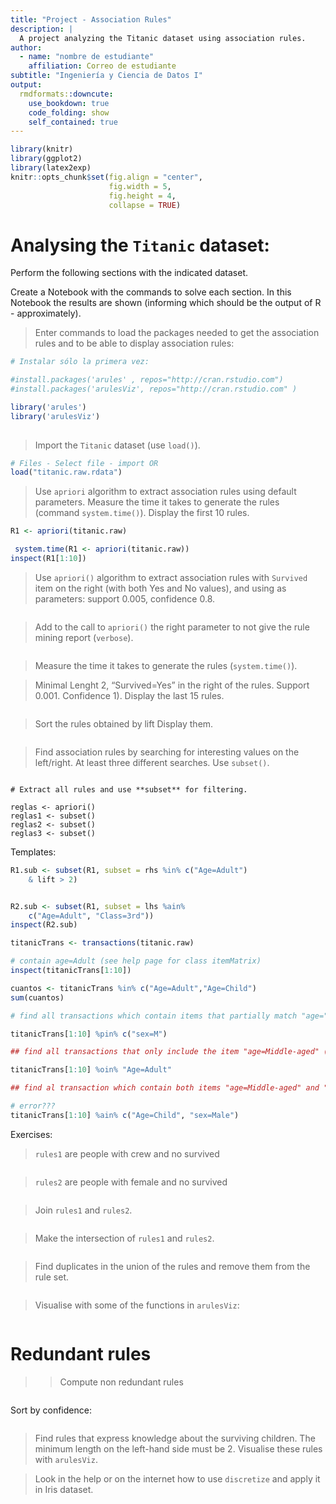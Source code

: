 ```yaml
---
title: "Project - Association Rules"
description: |
  A project analyzing the Titanic dataset using association rules.
author:
  - name: "nombre de estudiante"
    affiliation: Correo de estudiante
subtitle: "Ingeniería y Ciencia de Datos I"
output: 
  rmdformats::downcute:
    use_bookdown: true
    code_folding: show
    self_contained: true
---
```


```r
library(knitr)
library(ggplot2)
library(latex2exp)
knitr::opts_chunk$set(fig.align = "center",
                      fig.width = 5,
                      fig.height = 4,
                      collapse = TRUE)
```

# Analysing the `Titanic` dataset: 
 
Perform the following sections with the indicated dataset. 

Create a Notebook with the commands to solve each section. In this Notebook the results are shown (informing which should be the output of R - approximately).
 
> Enter commands to load the packages needed to get the association rules and to be able to display association rules: 

```r
# Instalar sólo la primera vez:

#install.packages('arules' , repos="http://cran.rstudio.com")
#install.packages('arulesViz', repos="http://cran.rstudio.com" )

library('arules')
library('arulesViz')
 
```
 
> Import the `Titanic` dataset (use `load()`).

```r
# Files - Select file - import OR
load("titanic.raw.rdata")

```
 
> Use `apriori` algorithm to extract association rules using default parameters. Measure the time it takes to generate the rules (command `system.time()`). Display the first 10 rules.


```r

R1 <- apriori(titanic.raw)

 system.time(R1 <- apriori(titanic.raw))
inspect(R1[1:10])
```


> Use `apriori()` algorithm to extract association rules with `Survived` item on the right (with both Yes and No values), and using as parameters: support 0.005, confidence 0.8.  

```r

```


> Add to the call to `apriori()` the right parameter to not give the rule mining report (`verbose`). 

```r

```


> Measure the time it takes to generate the rules (`system.time()`). 

> Minimal Lenght 2, "Survived=Yes" in the right of the rules. Support 0.001. Confidence 1).  Display the last 15 rules.


```r

```


> Sort the rules obtained by lift Display them.

```r
 

```

> Find association rules by searching for interesting values on the left/right. At least three different searches. Use `subset()`.

```

# Extract all rules and use **subset** for filtering.

reglas <- apriori()
reglas1 <- subset()
reglas2 <- subset()
reglas3 <- subset()

```

Templates: 

```r
R1.sub <- subset(R1, subset = rhs %in% c("Age=Adult") 
    & lift > 2)


R2.sub <- subset(R1, subset = lhs %ain% 
    c("Age=Adult", "Class=3rd"))
inspect(R2.sub)

titanicTrans <- transactions(titanic.raw)

# contain age=Adult (see help page for class itemMatrix)
inspect(titanicTrans[1:10])

cuantos <- titanicTrans %in% c("Age=Adult","Age=Child")
sum(cuantos)

# find all transactions which contain items that partially match "age=" (all here).

titanicTrans[1:10] %pin% c("sex=M")

## find all transactions that only include the item "age=Middle-aged" (none here).

titanicTrans[1:10] %oin% "Age=Adult"

## find al transaction which contain both items "age=Middle-aged" and "sex=Male"

# error???
titanicTrans[1:10] %ain% c("Age=Child", "sex=Male")

```

Exercises:

> `rules1` are people with crew and no survived 

```r

```


> `rules2` are people with female and no survived 
```r

```


> Join `rules1` and `rules2`. 

```r

```

> Make the intersection of `rules1` and `rules2`.

```r

```

> Find duplicates in the union of the rules and remove them from the rule set.

```r

```


> Visualise with some of the   functions in `arulesViz`:
  


```r
 
```

  
  
# Redundant rules 


>> Compute non redundant rules  

```r

```


Sort by confidence:

```r
 
```


> Find rules that express knowledge about the surviving children.  The minimum length on the left-hand side must be 2. Visualise these rules with `arulesViz`.


> Look in the help or on the internet how to use `discretize`  and apply it in Iris dataset.  

